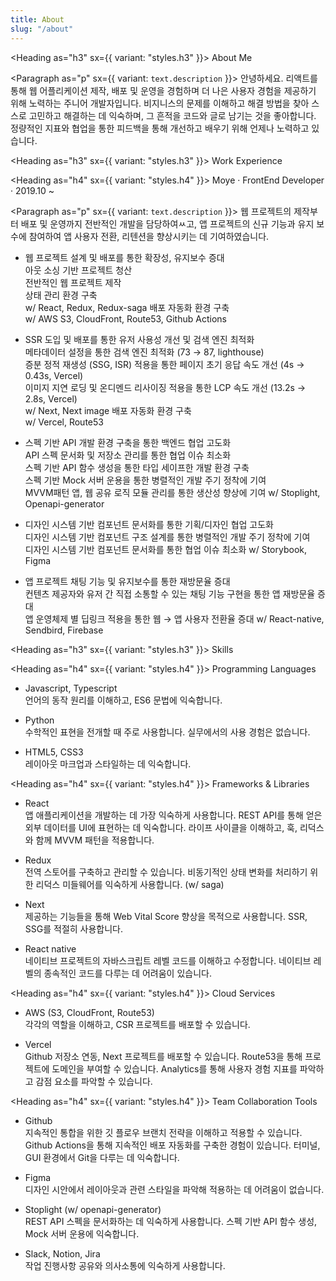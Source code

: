 ```yaml
---
title: About
slug: "/about"
---
```



<Heading as="h3" sx={{ variant: "styles.h3" }}>
  About Me
</Heading>

<Paragraph as="p" sx={{ variant: `text.description` }}>
  안녕하세요. 리액트를 통해 웹 어플리케이션 제작, 배포 및 운영을 경험하며 더
  나은 사용자 경험을 제공하기 위해 노력하는 주니어 개발자입니다. 비지니스의
  문제를 이해하고 해결 방법을 찾아 스스로 고민하고 해결하는 데 익숙하며, 그
  흔적을 코드와 글로 남기는 것을 좋아합니다. 정량적인 지표와 협업을 통한
  피드백을 통해 개선하고 배우기 위해 언제나 노력하고 있습니다.
</Paragraph>

<Heading as="h3" sx={{ variant: "styles.h3" }}>
  Work Experience
</Heading>

<Heading as="h4" sx={{ variant: "styles.h4" }}>
  Moye · FrontEnd Developer · 2019.10 ~
</Heading>

<Paragraph as="p" sx={{ variant: `text.description` }}>
  웹 프로젝트의 제작부터 배포 및 운영까지 전반적인 개발을 담당하여ㅆ고, 앱
  프로젝트의 신규 기능과 유지 보수에 참여하여 앱 사용자 전환, 리텐션을
  향상시키는 데 기여하였습니다.
</Paragraph>

<ul>
  <li>웹 프로젝트 설계 및 배포를 통한 확장성, 유지보수 증대</li>
  <Paragraph as="p" sx={{ variant: "text.description" }}>
    아웃 소싱 기반 프로젝트 청산
    <br />
    전반적인 웹 프로젝트 제작
    <br />
    상태 관리 환경 구축
    <br />
  </Paragraph>
  <Paragraph as="p" sx={{ variant: "text.highlight" }}>
    w/ React, Redux, Redux-saga
  </Paragraph>
  <Paragraph as="p" sx={{ variant: "text.description" }}>
    배포 자동화 환경 구축
    <br />
  </Paragraph>
  <Paragraph as="p" sx={{ variant: "text.highlight" }}>
    w/ AWS S3, CloudFront, Route53, Github Actions
  </Paragraph>
</ul>

<ul>
  <li>SSR 도입 및 배포를 통한 유저 사용성 개선 및 검색 엔진 최적화</li>
  <Paragraph as="p" sx={{ variant: "text.description" }}>
    메타데이터 설정을 통한 검색 엔진 최적화 (73 → 87, lighthouse)
    <br />
    증분 정적 재생성 (SSG, ISR) 적용을 통한 페이지 초기 응답 속도 개선 (4s →
    0.43s, Vercel)
    <br />
    이미지 지연 로딩 및 온디멘드 리사이징 적용을 통한 LCP 속도 개선 (13.2s →
    2.8s, Vercel)
    <br />
  </Paragraph>
  <Paragraph as="p" sx={{ variant: "text.highlight" }}>
    w/ Next, Next image
  </Paragraph>
  <Paragraph as="p" sx={{ variant: "text.description" }}>
    배포 자동화 환경 구축
    <br />
  </Paragraph>
  <Paragraph as="p" sx={{ variant: "text.highlight" }}>
    w/ Vercel, Route53
  </Paragraph>
</ul>

<ul>
  <li>스펙 기반 API 개발 환경 구축을 통한 백엔드 협업 고도화</li>
  <Paragraph as="p" sx={{ variant: "text.description" }}>
    API 스펙 문서화 및 저장소 관리를 통한 협업 이슈 최소화
    <br />
    스펙 기반 API 함수 생성을 통한 타입 세이프한 개발 환경 구축
    <br />
    스펙 기반 Mock 서버 운용을 통한 병렬적인 개발 주기 정착에 기여
    <br />
    MVVM패턴 앱, 웹 공유 로직 모듈 관리를 통한 생산성 향상에 기여
  </Paragraph>
  <Paragraph as="p" sx={{ variant: "text.highlight" }}>
    w/ Stoplight, Openapi-generator
  </Paragraph>
</ul>

<ul>
  <li>디자인 시스템 기반 컴포넌트 문서화를 통한 기획/디자인 협업 고도화</li>
  <Paragraph as="p" sx={{ variant: "text.description" }}>
    디자인 시스템 기반 컴포넌트 구조 설계를 통한 병렬적인 개발 주기 정착에 기여
    <br />
    디자인 시스템 기반 컴포넌트 문서화를 통한 협업 이슈 최소화
  </Paragraph>
  <Paragraph as="p" sx={{ variant: "text.highlight" }}>
    w/ Storybook, Figma
  </Paragraph>
</ul>

<ul>
  <li>앱 프로젝트 채팅 기능 및 유지보수를 통한 재방문율 증대</li>
  <Paragraph as="p" sx={{ variant: "text.description" }}>
    컨텐츠 제공자와 유저 간 직접 소통할 수 있는 채팅 기능 구현을 통한 앱
    재방문율 증대
    <br />앱 운영체제 별 딥링크 적용을 통한 웹 → 앱 사용자 전환율 증대
  </Paragraph>
  <Paragraph as="p" sx={{ variant: "text.highlight" }}>
    w/ React-native, Sendbird, Firebase
  </Paragraph>
</ul>

<Heading as="h3" sx={{ variant: "styles.h3" }}>
  Skills
</Heading>

<Heading as="h4" sx={{ variant: "styles.h4" }}>
  Programming Languages
</Heading>
<ul>
  <li>Javascript, Typescript</li>
  <Paragraph as="p" sx={{ variant: "text.description" }}>
    언어의 동작 원리를 이해하고, ES6 문법에 익숙합니다.
  </Paragraph>
</ul>
<ul>
  <li>Python</li>
  <Paragraph as="p" sx={{ variant: "text.description" }}>
    수학적인 표현을 전개할 때 주로 사용합니다.
  </Paragraph>
  <Paragraph as="p" sx={{ variant: "text.description" }}>
    실무에서의 사용 경험은 없습니다.
  </Paragraph>
</ul>
<ul>
  <li>HTML5, CSS3</li>
  <Paragraph as="p" sx={{ variant: "text.description" }}>
    레이아웃 마크업과 스타일하는 데 익숙합니다.
  </Paragraph>
</ul>

<Heading as="h4" sx={{ variant: "styles.h4" }}>
  Frameworks & Libraries
</Heading>
<ul>
  <li>React</li>
  <Paragraph as="p" sx={{ variant: "text.description" }}>
    앱 애플리케이션을 개발하는 데 가장 익숙하게 사용합니다.
  </Paragraph>
  <Paragraph as="p" sx={{ variant: "text.description" }}>
    REST API를 통해 얻은 외부 데이터를 UI에 표현하는 데 익숙합니다.
  </Paragraph>
  <Paragraph as="p" sx={{ variant: "text.description" }}>
    라이프 사이클을 이해하고, 훅, 리덕스와 함께 MVVM 패턴을 적용합니다.
  </Paragraph>
</ul>
<ul>
  <li>Redux</li>
  <Paragraph as="p" sx={{ variant: "text.description" }}>
    전역 스토어를 구축하고 관리할 수 있습니다.
  </Paragraph>
  <Paragraph as="p" sx={{ variant: "text.description" }}>
    비동기적인 상태 변화를 처리하기 위한 리덕스 미들웨어를 익숙하게 사용합니다.
    (w/ saga)
  </Paragraph>
</ul>
<ul>
  <li>Next</li>
  <Paragraph as="p" sx={{ variant: "text.description" }}>
    제공하는 기능들을 통해 Web Vital Score 향상을 목적으로 사용합니다.
  </Paragraph>
  <Paragraph as="p" sx={{ variant: "text.description" }}>
    SSR, SSG를 적절히 사용합니다.
  </Paragraph>
</ul>
<ul>
  <li>React native</li>
  <Paragraph as="p" sx={{ variant: "text.description" }}>
    네이티브 프로젝트의 자바스크립트 레벨 코드를 이해하고 수정합니다.
  </Paragraph>
  <Paragraph as="p" sx={{ variant: "text.description" }}>
    네이티브 레벨의 종속적인 코드를 다루는 데 어려움이 있습니다.
  </Paragraph>
</ul>

<Heading as="h4" sx={{ variant: "styles.h4" }}>
  Cloud Services
</Heading>
<ul>
  <li>AWS (S3, CloudFront, Route53)</li>
  <Paragraph as="p" sx={{ variant: "text.description" }}>
    각각의 역할을 이해하고, CSR 프로젝트를 배포할 수 있습니다.
  </Paragraph>
</ul>
<ul>
  <li>Vercel</li>
  <Paragraph as="p" sx={{ variant: "text.description" }}>
    Github 저장소 연동, Next 프로젝트를 배포할 수 있습니다.
  </Paragraph>
  <Paragraph as="p" sx={{ variant: "text.description" }}>
    Route53을 통해 프로젝트에 도메인을 부여할 수 있습니다.
  </Paragraph>
  <Paragraph as="p" sx={{ variant: "text.description" }}>
    Analytics를 통해 사용자 경험 지표를 파악하고 감점 요소를 파악할 수 있습니다.
  </Paragraph>
</ul>

<Heading as="h4" sx={{ variant: "styles.h4" }}>
  Team Collaboration Tools
</Heading>
<ul>
  <li>Github</li>
  <Paragraph as="p" sx={{ variant: "text.description" }}>
    지속적인 통합을 위한 깃 플로우 브랜치 전략을 이해하고 적용할 수 있습니다.
  </Paragraph>
  <Paragraph as="p" sx={{ variant: "text.description" }}>
    Github Actions을 통해 지속적인 배포 자동화를 구축한 경험이 있습니다.
  </Paragraph>
  <Paragraph as="p" sx={{ variant: "text.description" }}>
    터미널, GUI 환경에서 Git을 다루는 데 익숙합니다.
  </Paragraph>
</ul>
<ul>
  <li>Figma</li>
  <Paragraph as="p" sx={{ variant: "text.description" }}>
    디자인 시안에서 레이아웃과 관련 스타일을 파악해 적용하는 데 어려움이
    없습니다.
  </Paragraph>
</ul>
<ul>
  <li>Stoplight (w/ openapi-generator)</li>
  <Paragraph as="p" sx={{ variant: "text.description" }}>
    REST API 스펙을 문서화하는 데 익숙하게 사용합니다.
  </Paragraph>
  <Paragraph as="p" sx={{ variant: "text.description" }}>
    스펙 기반 API 함수 생성, Mock 서버 운용에 익숙합니다.
  </Paragraph>
</ul>
<ul>
  <li>Slack, Notion, Jira</li>
  <Paragraph as="p" sx={{ variant: "text.description" }}>
    작업 진행사항 공유와 의사소통에 익숙하게 사용합니다.
  </Paragraph>
</ul>
